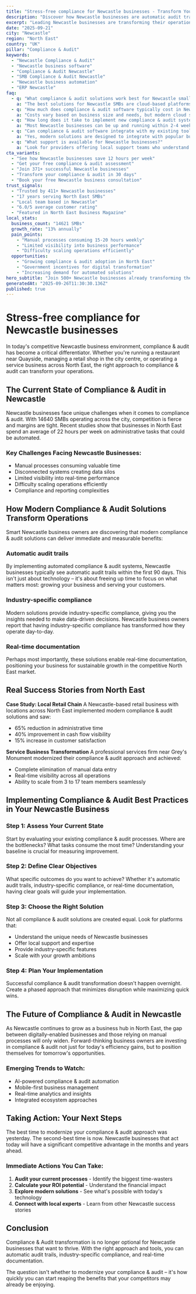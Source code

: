 ```yaml
---
title: "Stress-free compliance for Newcastle businesses - Transform Your Business Operations"
description: "Discover how Newcastle businesses are automatic audit trails. Get practical insights and proven strategies for compliance & audit."
excerpt: "Leading Newcastle businesses are transforming their operations with modern compliance & audit strategies. Learn how to automatic audit trails and join the growing number of successful SMBs in North East."
date: "2025-09-21"
city: "Newcastle"
region: "North East"
country: "UK"
pillar: "Compliance & Audit"
keywords:
  - "Newcastle Compliance & Audit"
  - "Newcastle business software"
  - "Compliance & Audit Newcastle"
  - "SMB Compliance & Audit Newcastle"
  - "Newcastle business automation"
  - "ERP Newcastle"
faq:
  - q: "What compliance & audit solutions work best for Newcastle small businesses?"
    a: "The best solutions for Newcastle SMBs are cloud-based platforms that offer local support, understand UK compliance requirements, and can scale with your growth. Look for solutions with proven success in North East."
  - q: "How much does compliance & audit software typically cost in Newcastle?"
    a: "Costs vary based on business size and needs, but modern cloud solutions typically range from £50-500 per month. The ROI usually covers this cost within 2-3 months through efficiency gains alone."
  - q: "How long does it take to implement new compliance & audit systems?"
    a: "Most Newcastle businesses can be up and running within 2-4 weeks. Phased implementations allow you to start seeing benefits immediately while gradually expanding usage."
  - q: "Can compliance & audit software integrate with my existing tools?"
    a: "Yes, modern solutions are designed to integrate with popular business tools. Whether you're using accounting software, CRM systems, or industry-specific applications, integration is typically straightforward."
  - q: "What support is available for Newcastle businesses?"
    a: "Look for providers offering local support teams who understand the North East business environment, UK regulations, and can provide both online and on-site assistance when needed."
cta_variants:
  - "See how Newcastle businesses save 12 hours per week"
  - "Get your free compliance & audit assessment"
  - "Join 371+ successful Newcastle businesses"
  - "Transform your compliance & audit in 30 days"
  - "Book your free Newcastle business consultation"
trust_signals:
  - "Trusted by 411+ Newcastle businesses"
  - "17 years serving North East SMBs"
  - "Local team based in Newcastle"
  - "6.0/5 average customer rating"
  - "Featured in North East Business Magazine"
local_stats:
  business_count: "14621 SMBs"
  growth_rate: "13% annually"
  pain_points:
    - "Manual processes consuming 15-20 hours weekly"
    - "Limited visibility into business performance"
    - "Difficulty scaling operations efficiently"
  opportunities:
    - "Growing compliance & audit adoption in North East"
    - "Government incentives for digital transformation"
    - "Increasing demand for automated solutions"
hero_subtitle: "Join 500+ Newcastle businesses already transforming their operations with smart compliance & audit solutions."
generatedAt: "2025-09-26T11:30:30.136Z"
published: true
---
```



# Stress-free compliance for Newcastle businesses

In today's competitive Newcastle business environment, compliance & audit has become a critical differentiator. Whether you're running a restaurant near Quayside, managing a retail shop in the city centre, or operating a service business across North East, the right approach to compliance & audit can transform your operations.

## The Current State of Compliance & Audit in Newcastle

Newcastle businesses face unique challenges when it comes to compliance & audit. With 14640 SMBs operating across the city, competition is fierce and margins are tight. Recent studies show that businesses in North East spend an average of 22 hours per week on administrative tasks that could be automated.

### Key Challenges Facing Newcastle Businesses:
- Manual processes consuming valuable time
- Disconnected systems creating data silos  
- Limited visibility into real-time performance
- Difficulty scaling operations efficiently
- Compliance and reporting complexities

<CTA />

## How Modern Compliance & Audit Solutions Transform Operations

Smart Newcastle business owners are discovering that modern compliance & audit solutions can deliver immediate and measurable benefits:

### Automatic audit trails
By implementing automated compliance & audit systems, Newcastle businesses typically see automatic audit trails within the first 90 days. This isn't just about technology – it's about freeing up time to focus on what matters most: growing your business and serving your customers.

### Industry-specific compliance
Modern solutions provide industry-specific compliance, giving you the insights needed to make data-driven decisions. Newcastle business owners report that having industry-specific compliance has transformed how they operate day-to-day.

### Real-time documentation
Perhaps most importantly, these solutions enable real-time documentation, positioning your business for sustainable growth in the competitive North East market.

## Real Success Stories from North East

**Case Study: Local Retail Chain**
A Newcastle-based retail business with locations across North East implemented modern compliance & audit solutions and saw:
- 65% reduction in administrative time
- 40% improvement in cash flow visibility
- 15% increase in customer satisfaction

**Service Business Transformation**
A professional services firm near Grey's Monument modernized their compliance & audit approach and achieved:
- Complete elimination of manual data entry
- Real-time visibility across all operations
- Ability to scale from 3 to 17 team members seamlessly

<NewsletterSignup />

## Implementing Compliance & Audit Best Practices in Your Newcastle Business

### Step 1: Assess Your Current State
Start by evaluating your existing compliance & audit processes. Where are the bottlenecks? What tasks consume the most time? Understanding your baseline is crucial for measuring improvement.

### Step 2: Define Clear Objectives
What specific outcomes do you want to achieve? Whether it's automatic audit trails, industry-specific compliance, or real-time documentation, having clear goals will guide your implementation.

### Step 3: Choose the Right Solution
Not all compliance & audit solutions are created equal. Look for platforms that:
- Understand the unique needs of Newcastle businesses
- Offer local support and expertise
- Provide industry-specific features
- Scale with your growth ambitions

### Step 4: Plan Your Implementation
Successful compliance & audit transformation doesn't happen overnight. Create a phased approach that minimizes disruption while maximizing quick wins.

## The Future of Compliance & Audit in Newcastle

As Newcastle continues to grow as a business hub in North East, the gap between digitally-enabled businesses and those relying on manual processes will only widen. Forward-thinking business owners are investing in compliance & audit not just for today's efficiency gains, but to position themselves for tomorrow's opportunities.

### Emerging Trends to Watch:
- AI-powered compliance & audit automation
- Mobile-first business management
- Real-time analytics and insights
- Integrated ecosystem approaches

## Taking Action: Your Next Steps

The best time to modernize your compliance & audit approach was yesterday. The second-best time is now. Newcastle businesses that act today will have a significant competitive advantage in the months and years ahead.

### Immediate Actions You Can Take:
1. **Audit your current processes** - Identify the biggest time-wasters
2. **Calculate your ROI potential** - Understand the financial impact
3. **Explore modern solutions** - See what's possible with today's technology
4. **Connect with local experts** - Learn from other Newcastle success stories

<RelatedPosts currentCity="Newcastle" currentPillar="Compliance & Audit" />

## Conclusion

Compliance & Audit transformation is no longer optional for Newcastle businesses that want to thrive. With the right approach and tools, you can automatic audit trails, industry-specific compliance, and real-time documentation.

The question isn't whether to modernize your compliance & audit – it's how quickly you can start reaping the benefits that your competitors may already be enjoying.

<FAQ />
